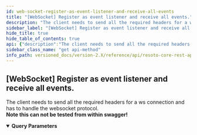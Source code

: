 ```yaml
---
id: web-socket-register-as-event-listener-and-receive-all-events
title: "[WebSocket] Register as event listener and receive all events."
description: "The client needs to send all the required headers for a ws connection and has to handle the websocket protocol.<br/> **Note this can not be tested from within swagger!**"
sidebar_label: "[WebSocket] Register as event listener and receive all events."
hide_title: true
hide_table_of_contents: true
api: {"description":"The client needs to send all the required headers for a ws connection and has to handle the websocket protocol.<br/> **Note this can not be tested from within swagger!**","parameters":[{"name":"show","in":"query","description":"All events to show as a comma separated list","required":false,"explode":false,"schema":{"type":"string"}}],"tags":["system"],"responses":{"default":{"description":""}},"method":"get","path":"/events","servers":[{"url":"https://localhost:8900"}],"info":{"title":"Resoto Core REST API","version":"V1"},"postman":{"name":"[WebSocket] Register as event listener and receive all events.","description":{"content":"The client needs to send all the required headers for a ws connection and has to handle the websocket protocol.<br/> **Note this can not be tested from within swagger!**","type":"text/plain"},"url":{"path":["events"],"host":["{{baseUrl}}"],"query":[{"disabled":false,"description":{"content":"All events to show as a comma separated list","type":"text/plain"},"key":"show","value":""}],"variable":[]},"method":"GET"}}
sidebar_class_name: "get api-method"
info_path: versioned_docs/version-2.X/reference/api/resoto-core-rest-api
---
```



## [WebSocket] Register as event listener and receive all events.

The client needs to send all the required headers for a ws connection and has to handle the websocket protocol.<br/> **Note this can not be tested from within swagger!**

<details style={{"marginBottom":"1rem"}} data-collapsed={false} open={true}><summary style={{}}><strong>Query Parameters</strong></summary><div><ul><ParamsItem className={"paramsItem"} param={{"name":"show","in":"query","description":"All events to show as a comma separated list","required":false,"explode":false,"schema":{"type":"string"}}}></ParamsItem></ul></div></details><div><ApiTabs><TabItem label={"default"} value={"default"}><div></div><div></div></TabItem></ApiTabs></div>
